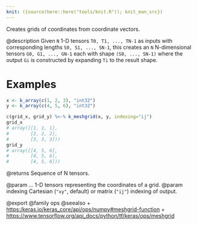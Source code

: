 ```yaml
---
knit: ({source(here::here("tools/knit.R")); knit_man_src})
---
```

Creates grids of coordinates from coordinate vectors.

@description
Given `N` 1-D tensors `T0, T1, ..., TN-1` as inputs with corresponding
lengths `S0, S1, ..., SN-1`, this creates an `N` N-dimensional tensors
`G0, G1, ..., GN-1` each with shape `(S0, ..., SN-1)` where the output
`Gi` is constructed by expanding `Ti` to the result shape.

# Examples
```r
x <- k_array(c(1, 2, 3), "int32")
y <- k_array(c(4, 5, 6), "int32")
```

```r
c(grid_x, grid_y) %<-% k_meshgrid(x, y, indexing="ij")
grid_x
# array([[1, 1, 1],
#        [2, 2, 2],
#        [3, 3, 3]))
grid_y
# array([[4, 5, 6],
#        [4, 5, 6],
#        [4, 5, 6]))
```

@returns
Sequence of N tensors.

@param ... 1-D tensors representing the coordinates of a grid.
@param indexing Cartesian (`"xy"`, default) or matrix (`"ij"`) indexing
    of output.

@export
@family ops
@seealso
+ <https:/keras.io/keras_core/api/ops/numpy#meshgrid-function>
+ <https://www.tensorflow.org/api_docs/python/tf/keras/ops/meshgrid>

